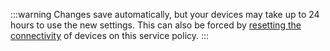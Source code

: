 :::warning
Changes save automatically, but your devices may take up to 24 hours to use the new settings.
This can also be forced by [resetting the connectivity](/portal/connected-devices#reset-connectivity) of devices on this service policy.
:::
